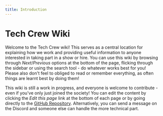 ```yaml
---
title: Introduction
---
```


# Tech Crew Wiki

Welcome to the Tech Crew wiki! This serves as a central location for explaining how we work and providing useful
information to anyone interested in taking part in a show or hire. You can use this wiki by browsing through
*Next*/*Previous* options at the bottom of the page, flicking through the sidebar or using the search tool - do whatever
works best for you! Please also don't feel to obliged to read or remember everything, as often things are learnt best by
doing them!

This wiki is still a work in progress, and everyone is welcome to contribute - even if you've only just joined the
society! You can edit the content by clicking the *Edit this page* link at the bottom of each page or by going directly
to the [GitHub Repository](https://github.com/WarwickTechCrew/website). Alternatively, you can send a message on the
Discord and someone else can handle the more technical part.
